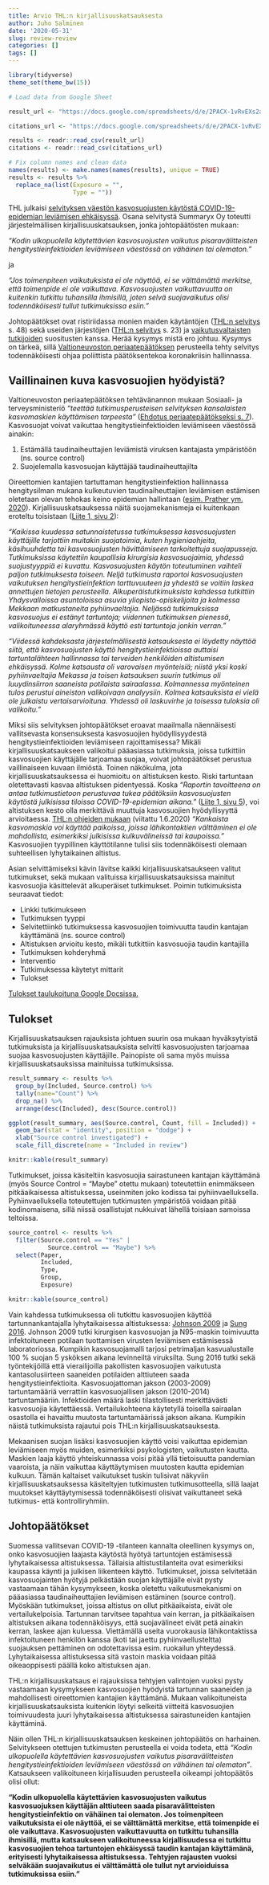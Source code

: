 ```yaml
---
title: Arvio THL:n kirjallisuuskatsauksesta
author: Juho Salminen
date: '2020-05-31'
slug: review-review
categories: []
tags: []
---
```


```r
library(tidyverse)
theme_set(theme_bw(15))

# Load data from Google Sheet

result_url <- "https://docs.google.com/spreadsheets/d/e/2PACX-1vRvEXs2aAdWV0Ao7K47imoxrbQw4tjIETwIi_244NWvnYxcVn66E_kB8N1iq82iZA/pub?gid=686859028&single=true&output=csv"

citations_url <- "https://docs.google.com/spreadsheets/d/e/2PACX-1vRvEXs2aAdWV0Ao7K47imoxrbQw4tjIETwIi_244NWvnYxcVn66E_kB8N1iq82iZA/pub?gid=1611963192&single=true&output=csv"

results <- readr::read_csv(result_url)
citations <- readr::read_csv(citations_url)

# Fix column names and clean data
names(results) <- make.names(names(results), unique = TRUE)
results <- results %>% 
  replace_na(list(Exposure = "",
                  Type = ""))

```


THL julkaisi [selvityksen väestön kasvosuojusten käytöstä COVID-19-epidemian leviämisen ehkäisyssä](http://urn.fi/URN:ISBN:978-952-00-5421-2). Osana selvitystä Summaryx Oy toteutti järjestelmällisen kirjallisuuskatsauksen, jonka johtopäätösten mukaan:

*"Kodin ulkopuolella käytettävien kasvosuojusten vaikutus pisaravälitteisten hengitystieinfektioiden leviämiseen väestössä on vähäinen tai olematon."* 

ja

*"Jos toimenpiteen vaikutuksista ei ole näyttöä, ei se välttämättä merkitse, että toimenpide ei ole vaikuttava. Kasvosuojusten vaikuttavuutta on kuitenkin tutkittu tuhansilla ihmisillä, joten selvä suojavaikutus olisi todennäköisesti tullut tutkimuksissa esiin."*

Johtopäätökset ovat ristiriidassa monien maiden käytäntöjen ([THL:n selvitys](http://urn.fi/URN:ISBN:978-952-00-5421-2) s. 48) sekä useiden järjestöjen ([THL:n selvitys](http://urn.fi/URN:ISBN:978-952-00-5421-2) s. 23) ja [vaikutusvaltaisten tutkijoiden](https://masks4all.co/letter-over-100-prominent-health-experts-call-for-cloth-mask-requirements/) suositusten kanssa. Herää kysymys mistä ero johtuu. Kysymys on tärkeä, sillä [Valtioneuvoston periaatepäätöksen](https://valtioneuvosto.fi/paatokset/paatos?decisionId=0900908f806a9de2) perusteella tehty selvitys todennäköisesti ohjaa poliittista päätöksentekoa koronakriisin hallinnassa.

## Vaillinainen kuva kasvosuojien hyödyistä?

Valtioneuvoston periaatepäätöksen tehtävänannon mukaan Sosiaali- ja terveysministeriö *"teettää tutkimusperusteisen selvityksen kansalaisten kasvomaskien käyttämisen tarpeesta"* ([Ehdotus periaatepäätökseksi s. 7](https://valtioneuvosto.fi/delegate/file/71201)). Kasvosuojat voivat vaikuttaa hengitystieinfektioiden leviämiseen väestössä ainakin:

1. Estämällä taudinaiheuttajien leviämistä viruksen kantajasta ympäristöön (ns. source control)
2. Suojelemalla kasvosuojan käyttäjää taudinaiheuttajilta

Oireettomien kantajien tartuttaman hengitystieinfektion hallinnassa hengitysilman mukana kulkeutuvien taudinaiheuttajien leviämisen estämisen oletetaan olevan tehokas keino epidemian hallintaan ([esim. Prather ym. 2020](https://science.sciencemag.org/content/early/2020/05/27/science.abc6197.full)). Kirjallisuuskatsauksessa näitä suojamekanismeja ei kuitenkaan eroteltu toisistaan ([Liite 1, sivu 2](http://urn.fi/URN:ISBN:978-952-00-5421-2)):

*"Kaikissa kuudessa satunnaistetussa tutkimuksessa kasvosuojusten käyttäjille tarjottiin muitakin suojatoimia, kuten hygieniaohjeita, käsihuuhdetta tai kasvosuojusten hävittämiseen tarkoitettuja suojapusseja. Tutkimuksissa käytettiin kaupallisia kirurgisia kasvosuojaimia, yhdessä suojustyyppiä ei kuvattu. Kasvosuojusten käytön toteutuminen vaihteli paljon tutkimuksesta toiseen. Neljä tutkimusta raportoi kasvosuojusten vaikutuksen hengitystieinfektion tarttuvuuteen ja yhdestä se voitiin laskea annettujen tietojen perusteella. Alkuperäistutkimuksista kahdessa tutkittiin Yhdysvalloissa asuntoloissa asuvia yliopisto-opiskelijoita ja kolmessa Mekkaan matkustaneita pyhiinvaeltajia. Neljässä tutkimuksissa kasvosuojus ei estänyt tartuntoja; viidennen tutkimuksen pienessä, valikoituneessa alaryhmässä käyttö esti tartuntoja jonkin verran."*

*"Viidessä kahdeksasta järjestelmällisestä katsauksesta ei löydetty näyttöä siitä, että kasvosuojusten käyttö hengitystieinfektioissa auttaisi tartuntalähteen hallinnassa tai terveiden henkilöiden altistumisen ehkäisyssä. Kolme katsausta oli varovaisen myönteisiä; niistä yksi koski pyhiinvaeltajia Mekassa ja toisen katsauksen suurin tutkimus oli luuydinsiirron saaneista potilaista sairaalassa. Kolmannessa myönteinen tulos perustui aineiston valikoivaan analyysiin. Kolmea katsauksista ei vielä ole julkaistu vertaisarvioituna. Yhdessä oli laskuvirhe ja toisessa tuloksia oli valikoitu."*

Miksi siis selvityksen johtopäätökset eroavat maailmalla näennäisesti vallitsevasta konsensuksesta kasvosuojien hyödyllisyydestä hengitystieinfektioiden leviämiseen rajoittamisessa? Mikäli kirjallisuuskatsaukseen valikoitui pääasiassa tutkimuksia, joissa tutkittiin kasvosuojien käyttäjälle tarjoamaa suojaa, voivat johtopäätökset perustua vaillinaiseen kuvaan ilmiöstä. Toinen näkökulma, jota kirjallisuuskatsauksessa ei huomioitu on altistuksen kesto. Riski tartuntaan oletettavasti kasvaa altistuksen pidentyessä. Koska *"Raportin tavoitteena on antaa tutkimustietoon perustuvaa tukea päätöksiin kasvosuojusten käytöstä julkisissa tiloissa COVID-19-epidemian aikana."* ([Liite 1, sivu 5](http://urn.fi/URN:ISBN:978-952-00-5421-2)), voi altistuksen kesto olla merkittävä muuttuja kasvosuojien hyödyllisyyttä arvioitaessa. [THL:n ohjeiden mukaan](https://thl.fi/fi/web/infektiotaudit-ja-rokotukset/ajankohtaista/ajankohtaista-koronaviruksesta-covid-19/tarttuminen-ja-suojautuminen-koronavirus/kankaisten-kasvomaskien-kaytto-koronaviruspandemian-aikana) (viitattu 1.6.2020) *"Kankaista kasvomaskia voi käyttää paikoissa, joissa lähikontaktien välttäminen ei ole mahdollista, esimerkiksi julkisissa kulkuvälineissä tai kaupoissa."* Kasvosuojien tyypillinen käyttötilanne tulisi siis todennäköisesti olemaan suhteellisen lyhytaikainen altistus.

Asian selvittämiseksi kävin lävitse kaikki kirjallisuuskatsaukseen valitut tutkimukset, sekä mukaan valituissa kirjallisuuskatsauksissa mainitut kasvosuojia käsittelevät alkuperäiset tutkimukset. Poimin tutkimuksista seuraavat tiedot:

* Linkki tutkimukseen
* Tutkimuksen tyyppi
* Selvitettiinkö tutkimuksessa kasvosuojien toimivuutta taudin kantajan käyttämänä (ns. source control)
* Altistuksen arvioitu kesto, mikäli tutkittiin kasvosuojia taudin kantajilla
* Tutkimuksen kohderyhmä
* Interventio
* Tutkimuksessa käytetyt mittarit
* Tulokset

[Tulokset taulukoituna Google Docsissa.](https://drive.google.com/file/d/1vo0uhblUJPmTfXNd1pwja5WAc1toB2EN/view?usp=sharing)

## Tulokset

Kirjallisuuskatsauksen rajauksista johtuen suurin osa mukaan hyväksytyistä tutkimuksista ja kirjallisuuskatsauksista selvitti kasvosuojusten tarjoamaa suojaa kasvosuojusten käyttäjille. Painopiste oli sama myös muissa kirjallisuuskatsauksissa mainituissa tutkimuksissa. 

```r
result_summary <- results %>% 
  group_by(Included, Source.control) %>% 
  tally(name="Count") %>% 
  drop_na() %>% 
  arrange(desc(Included), desc(Source.control))

ggplot(result_summary, aes(Source.control, Count, fill = Included)) + 
  geom_bar(stat = "identity", position = "dodge") + 
  xlab("Source control investigated") + 
  scale_fill_discrete(name = "Included in review")

knitr::kable(result_summary)
```

Tutkimukset, joissa käsiteltiin kasvosuojia sairastuneen kantajan käyttämänä (myös Source Control = "Maybe" otettu mukaan) toteutettiin enimmäkseen pitkäaikaisessa altistuksessa, useinmiten joko kodissa tai pyhiinvaelluksella. Pyhiinvaelluksella toteutettujen tutkimusten ympäristöä voidaan pitää kodinomaisena, sillä niissä osallistujat nukkuivat lähellä toisiaan samoissa teltoissa. 

```r
source_control <- results %>% 
  filter(Source.control == "Yes" |
           Source.control == "Maybe") %>% 
  select(Paper,
         Included,
         Type,
         Group,
         Exposure)

knitr::kable(source_control)
```

Vain kahdessa tutkimuksessa oli tutkittu kasvosuojien käyttöä tartunnankantajalla lyhytaikaisessa altistuksessa: [Johnson 2009](https://pubmed.ncbi.nlm.nih.gov/19522650/) ja [Sung 2016](https://pubmed.ncbi.nlm.nih.gov/27481873/). Johnson 2009 tutki kirurgisen kasvosuojan ja N95-maskin toimivuutta infektoituneen potilaan tuottamisen virusten leviämisen estämisessä laboratoriossa. Kumpikin kasvosuojamalli tarjosi petrimaljan kasvualustalle 100 % suojan 5 ysköksen aikana levinneiltä viruksilta. Sung 2016 tutki sekä työntekijöillä että vierailijoilla pakollisten kasvosuojien vaikutusta kantasolusiirteen saaneiden potilaiden alttiuteen saada hengitystieinfektioita. Kasvosuojattoman jakson (2003-2009) tartuntamääriä verrattiin kasvosuojallisen jakson (2010-2014) tartuntamääriin. Infektioiden määrä laski tilastollisesti merkittävästi kasvosuojia käytettäessä. Vertailukohteena käytetyllä toisella sairaalan osastolla ei havaittu muutosta tartuntamäärissä jakson aikana. Kumpikin näistä tutkimuksista rajautui pois THL:n kirjallisuuskatsauksesta.

Mekaanisen suojan lisäksi kasvosuojien käyttö voisi vaikuttaa epidemian leviämiseen myös muiden, esimerkiksi psykologisten, vaikutusten kautta. Maskien laaja käyttö yhteiskunnassa voisi pitää yllä tietoisuutta pandemian vaaroista, ja näin vaikuttaa käyttäytymisen muutosten kautta epidemian kulkuun. Tämän kaltaiset vaikutukset tuskin tulisivat näkyviin kirjallisuuskatsauksessa käsiteltyjen tutkimusten tutkimusotteella, sillä laajat muutokset käyttäytymisessä todennäköisesti olisivat vaikuttaneet sekä tutkimus- että kontrolliryhmiin.

## Johtopäätökset

Suomessa vallitsevan COVID-19 -tilanteen kannalta oleellinen kysymys on, onko kasvosuojien laajasta käytöstä hyötyä tartuntojen estämisessä lyhytaikaisessa altistuksessa. Tällaisia altistustilanteita ovat esimerkiksi kaupassa käynti ja julkisen liikenteen käyttö. Tutkimukset, joissa selvitetään kasvosuojainten hyötyjä pelkästään suojan käyttäjälle eivät pysty vastaamaan tähän kysymykseen, koska oletettu vaikutusmekanismi on pääasiassa taudinaiheuttajien leviämisen estäminen (source control). Myöskään tutkimukset, joissa altistus on ollut pitkäaikaista, eivät ole vertailukelpoisia. Tartunnan tarvitsee tapahtua vain kerran, ja pitkäaikaisen altistuksen aikana todennäköisyys, että suojavälineet eivät petä ainakin kerran, laskee ajan kuluessa. Viettämällä useita vuorokausia lähikontaktissa infektoituneen henkilön kanssa (koti tai jaettu pyhiinvaellusteltta) suojauksen pettäminen on odotettavissa esim. ruokailun yhteydessä. Lyhytaikaisessa altistuksessa sitä vastoin maskia voidaan pitää oikeaoppisesti päällä koko altistuksen ajan.

THL:n kirjallisuuskatsaus ei rajauksissa tehtyjen valintojen vuoksi pysty vastaamaan kysymykseen kasvosuojien hyödyistä tartunnan saaneiden ja mahdollisesti oireettomien kantajien käyttämänä. Mukaan valikoituneista kirjallisuuskatsauksista kuitenkin löytyi selkeitä viitteitä kasvosuojien toimivuudesta juuri lyhytaikaisessa altistuksessa sairastuneiden kantajien käyttäminä. 

Näin ollen THL:n kirjallisuuskatsauksen keskeinen johtopäätös on harhainen. Selvitykseen otettujen tutkimusten perusteella ei voida todeta, että *"Kodin ulkopuolella käytettävien kasvosuojusten vaikutus pisaravälitteisten hengitystieinfektioiden leviämiseen väestössä on vähäinen tai olematon"*. Katsaukseen valikoituneen kirjallisuuden perusteella oikeampi johtopäätös olisi ollut:

**"Kodin ulkopuolella käytettävien kasvosuojusten vaikutus kasvosuojuksen käyttäjän alttiuteen saada pisaravälitteisten hengitystieinfektio on vähäinen tai olematon. Jos toimenpiteen vaikutuksista ei ole näyttöä, ei se välttämättä merkitse, että toimenpide ei ole vaikuttava. Kasvosuojusten vaikuttavuutta on tutkittu tuhansilla ihmisillä, mutta katsaukseen valikoituneessa kirjallisuudessa ei tutkittu kasvosuojien tehoa tartuntojen ehkäisyssä taudin kantajan käyttämänä, erityisesti lyhytaikaisessa altistuksessa. Tehtyjen rajausten vuoksi selväkään suojavaikutus ei välttämättä ole tullut nyt arvioiduissa tutkimuksissa esiin."**
